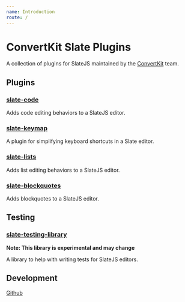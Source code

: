 ```yaml
---
name: Introduction
route: /
---
```


# ConvertKit Slate Plugins

A collection of plugins for SlateJS maintained by the
[ConvertKit](https://convertkit.com/) team.

## Plugins

### [slate-code](/plugins/slate-code)

Adds code editing behaviors to a SlateJS editor.

### [slate-keymap](/plugins/slate-keymap)

A plugin for simplifying keyboard shortcuts in a Slate editor.

### [slate-lists](/plugins/slate-lists)

Adds list editing behaviors to a SlateJS editor.

### [slate-blockquotes](/plugins/slate-blockquotes)

Adds blockquotes to a SlateJS editor.

## Testing

### [slate-testing-library](/slate-testing-library)

**Note: This library is experimental and may change**

A library to help with writing tests for SlateJS editors.

## Development

[Github](https://github.com/ConvertKit/slate-plugins)
